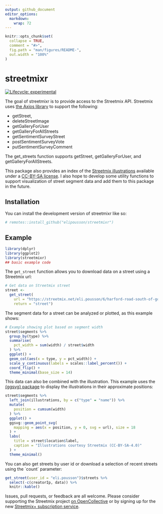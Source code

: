 ```yaml
---
output: github_document
editor_options: 
  markdown: 
    wrap: 72
---
```


<!-- README.md is generated from README.Rmd. Please edit that file -->

```r
knitr::opts_chunk$set(
  collapse = TRUE,
  comment = "#>",
  fig.path = "man/figures/README-",
  out.width = "100%"
)
```

# streetmixr

<!-- badges: start -->

[![Lifecycle:
experimental](https://img.shields.io/badge/lifecycle-experimental-orange.svg)](https://lifecycle.r-lib.org/articles/stages.html#experimental)

<!-- badges: end -->

The goal of streetmixr is to provide access to the Streetmix API. Streetmix uses [the Axios
library](https://docs.streetmix.net/contributing/code/reference/helpers)
to support the following:

-   getStreet,
-   deleteStreetImage
-   getGalleryForUser
-   getGalleryForAllStreets
-   getSentimentSurveyStreet
-   postSentimentSurveyVote
-   putSentimentSurveyComment

The get_streets function supports getStreet, getGalleryForUser, and
getGalleryForAllStreets.

This package also provides an index of the [Streetmix
illustrations](https://github.com/streetmix/illustrations/) available
under a [CC-BY-SA
license](https://github.com/streetmix/illustrations/blob/main/LICENSE). I also hope to develop some utility functions to support visualization of street segment data and add them to this package in the future.

## Installation

You can install the development version of streetmixr like so:

``` r
# remotes::install_github("elipousson/streetmixr")
```

## Example

```r
library(dplyr)
library(ggplot2)
library(streetmixr)
## basic example code
```

The `get_street` function allows you to download data on a street using
a Streetmix url:

```r
# Get data on Streetmix street
street <-
  get_street(
    url = "https://streetmix.net/eli.pousson/6/harford-road-south-of-gorsuch-avenue-1950s",
    return = "street")
```

The segment data for a street can be analyzed or plotted, as this
example shows:

```r
# Example showing plot based on segment width
street$segments %>%
  group_by(type) %>%
  summarise(
    pct_width = sum(width) / street$width
  ) %>%
  ggplot() +
  geom_col(aes(x = type, y = pct_width)) +
  scale_y_continuous(labels = scales::label_percent()) +
  coord_flip() +
  theme_minimal(base_size = 14)
```

This data can also be combined with the illustration. This example uses
the [{ggsvg} package](https://github.com/coolbutuseless/ggsvg) to
display the illustrations in their approximate positions:

```r
street$segments %>% 
  left_join(illustrations, by = c("type" = "name")) %>% 
  mutate(
    position = cumsum(width)
  ) %>% 
  ggplot() +
  ggsvg::geom_point_svg(
    mapping = aes(x = position, y = 0, svg = url), size = 18
  ) +
  labs(
    title = street$location$label,
    caption = "Illustrations courtesy Streetmix (CC-BY-SA-4.0)"
  ) +
  theme_minimal()

```

You can also get streets by user id or download a selection of recent
streets using the \`count\` parameter:

```r
get_street(user_id = "eli.pousson")$streets %>% 
  select(-c(creatorIp, data)) %>% 
  knitr::kable()
```

Issues, pull requests, or feedback are all welcome. Please consider supporting the Streetmix project [on OpenCollective](https://opencollective.com/streetmix) or by signing up for the new [Streetmix+ subscription service](https://docs.streetmix.net/user-guide/streetmix-plus/).
